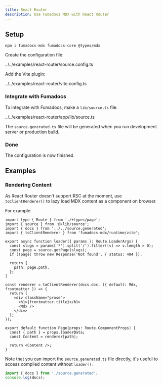 ```yaml
---
title: React Router
description: Use Fumadocs MDX with React Router
---
```


## Setup

```npm
npm i fumadocs-mdx fumadocs-core @types/mdx
```

Create the configuration file:

<include cwd meta='title="source.config.ts"'>
  ../../examples/react-router/source.config.ts
</include>

Add the Vite plugin:

<include cwd meta='title="vite.config.ts"'>
  ../../examples/react-router/vite.config.ts
</include>

### Integrate with Fumadocs

To integrate with Fumadocs, make a `lib/source.ts` file:

<include cwd meta='title="app/lib/source.ts"'>
  ../../examples/react-router/app/lib/source.ts
</include>

The `source.generated.ts` file will be generated when you run development server or production build.

### Done

The configuration is now finished.

## Examples

### Rendering Content

As React Router doesn't support RSC at the moment, use `toClientRenderer()` to lazy load MDX content as a component on browser.

For example:

```tsx
import type { Route } from './+types/page';
import { source } from '@/lib/source';
import { docs } from '../../source.generated';
import { toClientRenderer } from 'fumadocs-mdx/runtime/vite';

export async function loader({ params }: Route.LoaderArgs) {
  const slugs = params['*'].split('/').filter((v) => v.length > 0);
  const page = source.getPage(slugs);
  if (!page) throw new Response('Not found', { status: 404 });

  return {
    path: page.path,
  };
}

const renderer = toClientRenderer(docs.doc, ({ default: Mdx, frontmatter }) => {
  return (
    <div className="prose">
      <h1>{frontmatter.title}</h1>
      <Mdx />
    </div>
  );
});

export default function Page(props: Route.ComponentProps) {
  const { path } = props.loaderData;
  const Content = renderer[path];

  return <Content />;
}
```

Note that you can import the `source.generated.ts` file directly, it's useful to access compiled content without `loader()`.

```ts
import { docs } from './source.generated';
console.log(docs);
```
